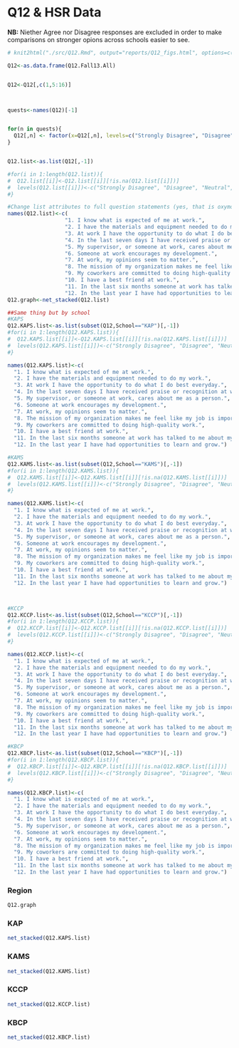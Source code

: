 Q12 & HSR Data 
========================================================

**NB:** Niether Agree nor Disagree responses are excluded in order to make comparisons on stronger opions across schools easier to see.

```r

# knit2html("./src/Q12.Rmd", output="reports/Q12_figs.html", options=c('fragment_only', 'skip_style')); system('cp ./reports/Q12_figs.html ~/Sites/test.local/'); system('cp -r ./figure/* ~/Sites/test.local/figure/')

Q12<-as.data.frame(Q12.Fall13.All)


Q12<-Q12[,c(1,5:16)]



quests<-names(Q12)[-1]


for(n in quests){
  Q12[,n] <- factor(x=Q12[,n], levels=c("Strongly Disagree", "Disagree", "Neutral", "Agree", "Strongly Agree"), ordered=TRUE)
}


Q12.list<-as.list(Q12[,-1])

#for(i in 1:length(Q12.list)){
#  Q12.list[[i]]<-Q12.list[[i]][!is.na(Q12.list[[i]])]
#  levels(Q12.list[[i]])<-c("Strongly Disagree", "Disagree", "Neutral", "Agree", #"Strongly Agree")
#}

#Change list attributes to full question statements (yes, that is oxymoronic)
names(Q12.list)<-c(
                  "1. I know what is expected of me at work.",
                  "2. I have the materials and equipment needed to do my work.",
                  "3. At work I have the opportunity to do what I do best everyday.",
                  "4. In the last seven days I have received praise or recognition at work.",
                  "5. My supervisor, or someone at work, cares about me as a person.",
                  "6. Someone at work encourages my development.",
                  "7. At work, my opinions seem to matter.",
                  "8. The mission of my organization makes me feel like my job is important.",
                  "9. My coworkers are committed to doing high-quality work.",
                  "10. I have a best friend at work.",
                  "11. In the last six months someone at work has talked to me about my progress.",
                  "12. In the last year I have had opportunities to learn and grow.")
Q12.graph<-net_stacked(Q12.list)

##Same thing but by school
#KAPS
Q12.KAPS.list<-as.list(subset(Q12,School=="KAP")[,-1])
#for(i in 1:length(Q12.KAPS.list)){
#  Q12.KAPS.list[[i]]<-Q12.KAPS.list[[i]][!is.na(Q12.KAPS.list[[i]])]
#  levels(Q12.KAPS.list[[i]])<-c("Strongly Disagree", "Disagree", "Neutral", #"Agree", "Strongly Agree")
#}

names(Q12.KAPS.list)<-c(
  "1. I know what is expected of me at work.",
  "2. I have the materials and equipment needed to do my work.",
  "3. At work I have the opportunity to do what I do best everyday.",
  "4. In the last seven days I have received praise or recognition at work.",
  "5. My supervisor, or someone at work, cares about me as a person.",
  "6. Someone at work encourages my development.",
  "7. At work, my opinions seem to matter.",
  "8. The mission of my organization makes me feel like my job is important.",
  "9. My coworkers are committed to doing high-quality work.",
  "10. I have a best friend at work.",
  "11. In the last six months someone at work has talked to me about my progress.",
  "12. In the last year I have had opportunities to learn and grow.")

#KAMS
Q12.KAMS.list<-as.list(subset(Q12,School=="KAMS")[,-1])
#for(i in 1:length(Q12.KAMS.list)){
#  Q12.KAMS.list[[i]]<-Q12.KAMS.list[[i]][!is.na(Q12.KAMS.list[[i]])]
#  levels(Q12.KAMS.list[[i]])<-c("Strongly Disagree", "Disagree", "Neutral", #"Agree", "Strongly Agree")
#}

names(Q12.KAMS.list)<-c(
  "1. I know what is expected of me at work.",
  "2. I have the materials and equipment needed to do my work.",
  "3. At work I have the opportunity to do what I do best everyday.",
  "4. In the last seven days I have received praise or recognition at work.",
  "5. My supervisor, or someone at work, cares about me as a person.",
  "6. Someone at work encourages my development.",
  "7. At work, my opinions seem to matter.",
  "8. The mission of my organization makes me feel like my job is important.",
  "9. My coworkers are committed to doing high-quality work.",
  "10. I have a best friend at work.",
  "11. In the last six months someone at work has talked to me about my progress.",
  "12. In the last year I have had opportunities to learn and grow.")



#KCCP
Q12.KCCP.list<-as.list(subset(Q12,School=="KCCP")[,-1])
#for(i in 1:length(Q12.KCCP.list)){
#  Q12.KCCP.list[[i]]<-Q12.KCCP.list[[i]][!is.na(Q12.KCCP.list[[i]])]
#  levels(Q12.KCCP.list[[i]])<-c("Strongly Disagree", "Disagree", "Neutral", "Agree", "Strongly Agree")
#}

names(Q12.KCCP.list)<-c(
  "1. I know what is expected of me at work.",
  "2. I have the materials and equipment needed to do my work.",
  "3. At work I have the opportunity to do what I do best everyday.",
  "4. In the last seven days I have received praise or recognition at work.",
  "5. My supervisor, or someone at work, cares about me as a person.",
  "6. Someone at work encourages my development.",
  "7. At work, my opinions seem to matter.",
  "8. The mission of my organization makes me feel like my job is important.",
  "9. My coworkers are committed to doing high-quality work.",
  "10. I have a best friend at work.",
  "11. In the last six months someone at work has talked to me about my progress.",
  "12. In the last year I have had opportunities to learn and grow.")

#KBCP
Q12.KBCP.list<-as.list(subset(Q12,School=="KBCP")[,-1])
#for(i in 1:length(Q12.KBCP.list)){
#  Q12.KBCP.list[[i]]<-Q12.KBCP.list[[i]][!is.na(Q12.KBCP.list[[i]])]
#  levels(Q12.KBCP.list[[i]])<-c("Strongly Disagree", "Disagree", "Neutral", #"Agree", "Strongly Agree")
#}

names(Q12.KBCP.list)<-c(
  "1. I know what is expected of me at work.",
  "2. I have the materials and equipment needed to do my work.",
  "3. At work I have the opportunity to do what I do best everyday.",
  "4. In the last seven days I have received praise or recognition at work.",
  "5. My supervisor, or someone at work, cares about me as a person.",
  "6. Someone at work encourages my development.",
  "7. At work, my opinions seem to matter.",
  "8. The mission of my organization makes me feel like my job is important.",
  "9. My coworkers are committed to doing high-quality work.",
  "10. I have a best friend at work.",
  "11. In the last six months someone at work has talked to me about my progress.",
  "12. In the last year I have had opportunities to learn and grow.")

```

### Region
```r
Q12.graph
```

### KAP
```r
net_stacked(Q12.KAPS.list)
```

### KAMS
```r
net_stacked(Q12.KAMS.list)
```

### KCCP
```r
net_stacked(Q12.KCCP.list)
```

### KBCP
```r
net_stacked(Q12.KBCP.list)
```




